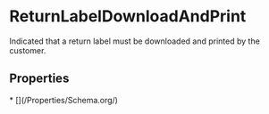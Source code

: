   
# ReturnLabelDownloadAndPrint

Indicated that a return label must be downloaded and printed by the customer.

## Properties

<Grid>
* [](/Properties/Schema.org/)
</Grid>

